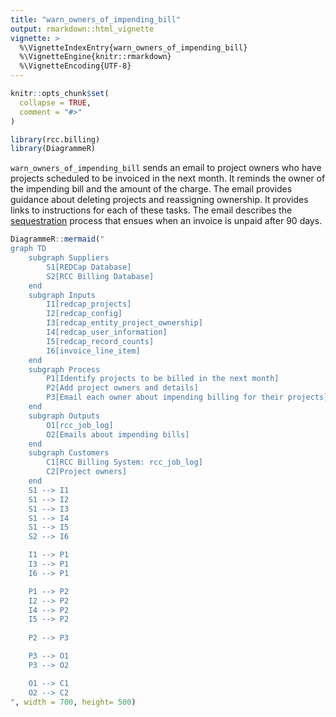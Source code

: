 ```yaml
---
title: "warn_owners_of_impending_bill"
output: rmarkdown::html_vignette
vignette: >
  %\VignetteIndexEntry{warn_owners_of_impending_bill}
  %\VignetteEngine{knitr::rmarkdown}
  %\VignetteEncoding{UTF-8}
---
```


```r
knitr::opts_chunk$set(
  collapse = TRUE,
  comment = "#>"
)
```

```r
library(rcc.billing)
library(DiagrammeR)
```

`warn_owners_of_impending_bill` sends an email to project owners who have projects scheduled to be invoiced in the next month. It reminds the owner of the impending bill and the amount of the charge. The email provides guidance about deleting projects and reassigning ownership. It provides links to instructions for each of these tasks. The email describes the [sequestration](novel_concepts.html#sequestration) process that ensues when an invoice is unpaid after 90 days. 

```r
DiagrammeR::mermaid("
graph TD
    subgraph Suppliers
        S1[REDCap Database]
        S2[RCC Billing Database]
    end
    subgraph Inputs
        I1[redcap_projects]
        I2[redcap_config]
        I3[redcap_entity_project_ownership]
        I4[redcap_user_information]
        I5[redcap_record_counts]
        I6[invoice_line_item]
    end
    subgraph Process
        P1[Identify projects to be billed in the next month]
        P2[Add project owners and details]
        P3[Email each owner about impending billing for their projects]
    end
    subgraph Outputs
        O1[rcc_job_log]
        O2[Emails about impending bills]
    end
    subgraph Customers
        C1[RCC Billing System: rcc_job_log]
        C2[Project owners]
    end
    S1 --> I1
    S1 --> I2
    S1 --> I3
    S1 --> I4
    S1 --> I5
    S2 --> I6

    I1 --> P1
    I3 --> P1
    I6 --> P1

    P1 --> P2
    I2 --> P2
    I4 --> P2
    I5 --> P2
    
    P2 --> P3

    P3 --> O1
    P3 --> O2

    O1 --> C1
    O2 --> C2
", width = 700, height= 500)
```
